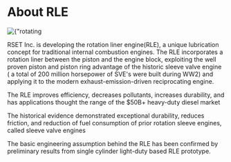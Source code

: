 # About RLE


<div className={"nx-w-full nx-flex nx-justify-center nx-pt-6"}>
    <Image
        priority
        src={rotatinglinerprototype}
        alt={"rotating liner prototype"}
    />
</div>

RSET Inc. is developing the rotation liner engine(RLE), a unique lubrication concept for traditional internal combustion engines. The RLE incorporates a rotation liner between the piston and the engine block, exploiting the well proven piston and piston ring advantage of the historic sleeve valve engine ( a total of 200 million horsepower of SVE's were built during WW2) and applying it to the modern exhaust-emission-driven reciprocating engine.

The RLE improves efficiency, decreases pollutants, increases durability, and has applications thought the range of the $50B+ heavy-duty diesel market

The historical evidence demonstrated exceptional durability, reduces friction, and reduction of fuel consumption of prior rotation sleeve engines, called sleeve valve engines

The basic engineering assumption behind the RLE has been confirmed by preliminary results from single cylinder light-duty based RLE prototype.
